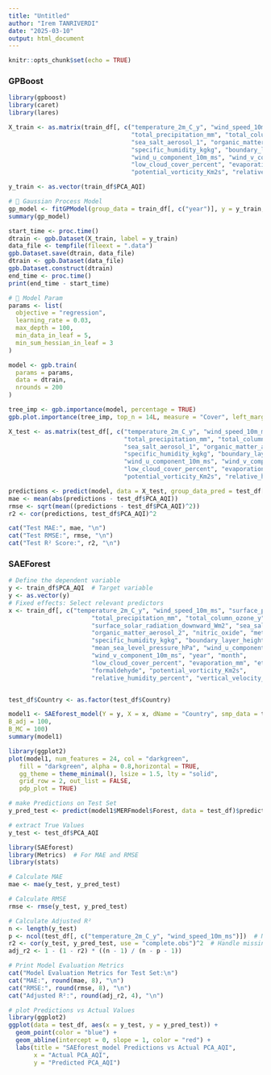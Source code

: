 ```yaml
---
title: "Untitled"
author: "Irem TANRIVERDI"
date: "2025-03-10"
output: html_document
---
```


```r
knitr::opts_chunk$set(echo = TRUE)
```



### GPBoost
```r
library(gpboost)
library(caret)
library(lares)

X_train <- as.matrix(train_df[, c("temperature_2m_C_y", "wind_speed_10m_ms", "surface_pressure_hPa_y",
                                  "total_precipitation_mm", "total_column_ozone_y", "surface_solar_radiation_downward_Wm2",
                                  "sea_salt_aerosol_1", "organic_matter_aerosol_2", "nitric_oxide", "methane",
                                  "specific_humidity_kgkg", "boundary_layer_height_m", "mean_sea_level_pressure_hPa",
                                  "wind_u_component_10m_ms", "wind_v_component_10m_ms", "year", "month",
                                  "low_cloud_cover_percent", "evaporation_mm", "ethane", "formaldehyde",
                                  "potential_vorticity_Km2s", "relative_humidity_percent", "vertical_velocity_Pas")])

y_train <- as.vector(train_df$PCA_AQI)

# 📌 Gaussian Process Model
gp_model <- fitGPModel(group_data = train_df[, c("year")], y = y_train, X = X_train, likelihood = "gaussian")
summary(gp_model)
```

```r
start_time <- proc.time()
dtrain <- gpb.Dataset(X_train, label = y_train)
data_file <- tempfile(fileext = ".data")
gpb.Dataset.save(dtrain, data_file)
dtrain <- gpb.Dataset(data_file)
gpb.Dataset.construct(dtrain)
end_time <- proc.time()
print(end_time - start_time)
```




```r
# 📌 Model Param
params <- list(
  objective = "regression", 
  learning_rate = 0.03,
  max_depth = 100,
  min_data_in_leaf = 5,
  min_sum_hessian_in_leaf = 3
)

model <- gpb.train(
  params = params,
  data = dtrain,
  nrounds = 200
)

tree_imp <- gpb.importance(model, percentage = TRUE)
gpb.plot.importance(tree_imp, top_n = 14L, measure = "Cover", left_margin = 10L, cex = 0.75)

```


```r
X_test <- as.matrix(test_df[, c("temperature_2m_C_y", "wind_speed_10m_ms", "surface_pressure_hPa_y",
                                "total_precipitation_mm", "total_column_ozone_y", "surface_solar_radiation_downward_Wm2",
                                "sea_salt_aerosol_1", "organic_matter_aerosol_2", "nitric_oxide", "methane",
                                "specific_humidity_kgkg", "boundary_layer_height_m", "mean_sea_level_pressure_hPa",
                                "wind_u_component_10m_ms", "wind_v_component_10m_ms", "year", "month",
                                "low_cloud_cover_percent", "evaporation_mm", "ethane", "formaldehyde",
                                "potential_vorticity_Km2s", "relative_humidity_percent", "vertical_velocity_Pas")])

predictions <- predict(model, data = X_test, group_data_pred = test_df[, c("year")], predict_var = FALSE, pred_latent = FALSE)
mae <- mean(abs(predictions - test_df$PCA_AQI))
rmse <- sqrt(mean((predictions - test_df$PCA_AQI)^2))
r2 <- cor(predictions, test_df$PCA_AQI)^2

cat("Test MAE:", mae, "\n")
cat("Test RMSE:", rmse, "\n")
cat("Test R² Score:", r2, "\n")
```



### SAEForest

```r
# Define the dependent variable
y <- train_df$PCA_AQI  # Target variable
y <- as.vector(y)
# Fixed effects: Select relevant predictors
x <- train_df[, c("temperature_2m_C_y", "wind_speed_10m_ms", "surface_pressure_hPa_y", 
                       "total_precipitation_mm", "total_column_ozone_y", 
                       "surface_solar_radiation_downward_Wm2", "sea_salt_aerosol_1", 
                       "organic_matter_aerosol_2", "nitric_oxide", "methane", 
                       "specific_humidity_kgkg", "boundary_layer_height_m", 
                       "mean_sea_level_pressure_hPa", "wind_u_component_10m_ms", 
                       "wind_v_component_10m_ms", "year", "month", 
                       "low_cloud_cover_percent", "evaporation_mm", "ethane", 
                       "formaldehyde", "potential_vorticity_Km2s", 
                       "relative_humidity_percent", "vertical_velocity_Pas")]


test_df$Country <- as.factor(test_df$Country)

model1 <- SAEforest_model(Y = y, X = x, dName = "Country", smp_data = train_df, pop_data = train_df, B = 100,
B_adj = 100,
B_MC = 100)
summary(model1)
```

```r
library(ggplot2)
plot(model1, num_features = 24, col = "darkgreen",
   fill = "darkgreen", alpha = 0.8,horizontal = TRUE,
   gg_theme = theme_minimal(), lsize = 1.5, lty = "solid",
   grid_row = 2, out_list = FALSE,
   pdp_plot = TRUE)

```


```r
# make Predictions on Test Set
y_pred_test <- predict(model1$MERFmodel$Forest, data = test_df)$predictions

# extract True Values
y_test <- test_df$PCA_AQI
```

```r
library(SAEforest)
library(Metrics)  # For MAE and RMSE
library(stats)

# Calculate MAE
mae <- mae(y_test, y_pred_test)

# Calculate RMSE
rmse <- rmse(y_test, y_pred_test)

# Calculate Adjusted R²
n <- length(y_test)
p <- ncol(test_df[, c("temperature_2m_C_y", "wind_speed_10m_ms")])  # Number of predictors
r2 <- cor(y_test, y_pred_test, use = "complete.obs")^2  # Handle missing values
adj_r2 <- 1 - (1 - r2) * ((n - 1) / (n - p - 1))

# Print Model Evaluation Metrics
cat("Model Evaluation Metrics for Test Set:\n")
cat("MAE:", round(mae, 8), "\n")
cat("RMSE:", round(rmse, 8), "\n")
cat("Adjusted R²:", round(adj_r2, 4), "\n")

# plot Predictions vs Actual Values
library(ggplot2)
ggplot(data = test_df, aes(x = y_test, y = y_pred_test)) +
  geom_point(color = "blue") +
  geom_abline(intercept = 0, slope = 1, color = "red") +
  labs(title = "SAEforest_model Predictions vs Actual PCA_AQI",
       x = "Actual PCA_AQI",
       y = "Predicted PCA_AQI")

```
